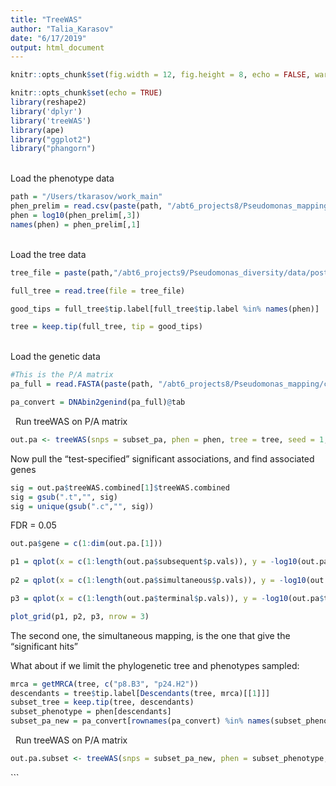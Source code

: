 ```yaml
---
title: "TreeWAS"
author: "Talia_Karasov"
date: "6/17/2019"
output: html_document
---
```


```r
knitr::opts_chunk$set(fig.width = 12, fig.height = 8, echo = FALSE, warning = FALSE, message = FALSE, cache = TRUE)
```

```r
knitr::opts_chunk$set(echo = TRUE)
library(reshape2)
library('dplyr')
library('treeWAS')
library(ape)
library("ggplot2")
library("phangorn")
```

\
Load the phenotype data
```r
path = "/Users/tkarasov/work_main"
phen_prelim = read.csv(paste(path, "/abt6_projects8/Pseudomonas_mapping/data/mapping/emma/strain.pheno", sep=""), header = F, sep ="\t")
phen = log10(phen_prelim[,3])
names(phen) = phen_prelim[,1]
```

\
Load the tree data
```r
tree_file = paste(path,"/abt6_projects9/Pseudomonas_diversity/data/post_assembly_analysis/pan_genome/Ta1524/vis/strain_tree.nwk", sep="")

full_tree = read.tree(file = tree_file)

good_tips = full_tree$tip.label[full_tree$tip.label %in% names(phen)]

tree = keep.tip(full_tree, tip = good_tips)
```

\
Load the genetic data
```r
#This is the P/A matrix
pa_full = read.FASTA(paste(path, "/abt6_projects8/Pseudomonas_mapping/code_Pseudomonas_mapping_git/input/genePresence.fasta", sep = ""))

pa_convert = DNAbin2genind(pa_full)@tab

```


\ 
Run treeWAS on P/A matrix
```r
out.pa <- treeWAS(snps = subset_pa, phen = phen, tree = tree, seed = 1, p.value.correct = "FDR", p.value = 0.01)

```

Now pull the "test-specified" significant associations, and find associated genes
```r
sig = out.pa$treeWAS.combined[1]$treeWAS.combined
sig = gsub(".t","", sig)
sig = unique(gsub(".c","", sig))

```

FDR = 0.05
```r
out.pa$gene = c(1:dim(out.pa.[1]))

p1 = qplot(x = c(1:length(out.pa$subsequent$p.vals)), y = -log10(out.pa$subsequent$p.vals)) + theme_bw() + xlab("Gene Order") + ylab("-log10(p-value)")
            
p2 = qplot(x = c(1:length(out.pa$simultaneous$p.vals)), y = -log10(out.pa$simultaneous$p.vals)) + theme_bw() + xlab("Gene Order") + ylab("-log10(p-value)")

p3 = qplot(x = c(1:length(out.pa$terminal$p.vals)), y = -log10(out.pa$terminal$p.vals)) + theme_bw() + xlab("Gene Order") + ylab("-log10(p-value)")

plot_grid(p1, p2, p3, nrow = 3)
```

The second one, the simultaneous mapping, is the one that give the "significant hits"

What about if we limit the phylogenetic tree and phenotypes sampled:

```r
mrca = getMRCA(tree, c("p8.B3", "p24.H2"))
descendants = tree$tip.label[Descendants(tree, mrca)[[1]]]
subset_tree = keep.tip(tree, descendants)
subset_phenotype = phen[descendants]
subset_pa_new = pa_convert[rownames(pa_convert) %in% names(subset_phenotype),]
```

\ 
Run treeWAS on P/A matrix
```r
out.pa.subset <- treeWAS(snps = subset_pa_new, phen = subset_phenotype, tree = subset_tree, seed = 1, p.value.correct = "FDR", p.value = 0.01)
```
```
